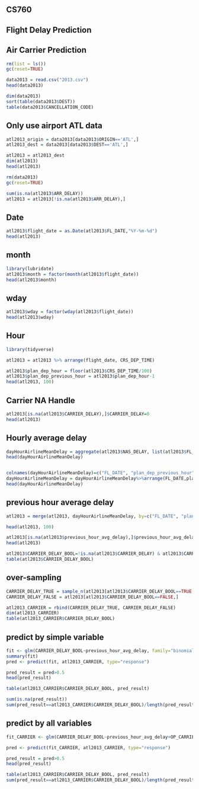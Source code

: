 
## CS760
## Flight Delay Prediction
## Air Carrier Prediction


```{r}
rm(list = ls())
gc(reset=TRUE)
```

```{r}
data2013 = read.csv("2013.csv")
head(data2013)
```




```{r}
dim(data2013)
sort(table(data2013$DEST))
table(data2013$CANCELLATION_CODE)
```

## Only use airport ATL data
```{r}
atl2013_origin = data2013[data2013$ORIGIN=='ATL',]
atl2013_dest = data2013[data2013$DEST=='ATL',]

```

```{r}
atl2013 = atl2013_dest
dim(atl2013)
head(atl2013)
```



```{r}
rm(data2013)
gc(reset=TRUE)
```

```{r}
sum(is.na(atl2013$ARR_DELAY))
atl2013 = atl2013[!is.na(atl2013$ARR_DELAY),]
```

## Date
```{r}
atl2013$flight_date = as.Date(atl2013$FL_DATE,"%Y-%m-%d")
head(atl2013)
```

## month
```{r}
library(lubridate)
atl2013$month = factor(month(atl2013$flight_date))
head(atl2013$month)
```

## wday
```{r}
atl2013$wday = factor(wday(atl2013$flight_date))
head(atl2013$wday)
```


## Hour
```{r}
library(tidyverse)

atl2013 = atl2013 %>% arrange(flight_date, CRS_DEP_TIME)

atl2013$plan_dep_hour = floor(atl2013$CRS_DEP_TIME/100)
atl2013$plan_dep_previous_hour = atl2013$plan_dep_hour-1
head(atl2013, 100)
```





## Carrier NA Handle
```{r}
atl2013[is.na(atl2013$CARRIER_DELAY),]$CARRIER_DELAY=0
head(atl2013)
```



## Hourly average delay
```{r}
dayHourAirlineMeanDelay = aggregate(atl2013$NAS_DELAY, list(atl2013$FL_DATE, atl2013$plan_dep_hour, atl2013$OP_CARRIER), mean)
head(dayHourAirlineMeanDelay)


colnames(dayHourAirlineMeanDelay)=c("FL_DATE", "plan_dep_previous_hour", "OP_CARRIER", "previous_hour_avg_delay")
dayHourAirlineMeanDelay = dayHourAirlineMeanDelay%>%arrange(FL_DATE,plan_dep_previous_hour)
head(dayHourAirlineMeanDelay)

```

## previous hour average delay
```{r}
atl2013 = merge(atl2013, dayHourAirlineMeanDelay, by=c("FL_DATE", "plan_dep_previous_hour", "OP_CARRIER"), all.x=TRUE)

head(atl2013, 100)


```

```{r}
atl2013[is.na(atl2013$previous_hour_avg_delay),]$previous_hour_avg_delay=0
head(atl2013)
```

```{r}
atl2013$CARRIER_DELAY_BOOL=!is.na(atl2013$CARRIER_DELAY) & atl2013$CARRIER_DELAY>15
table(atl2013$CARRIER_DELAY_BOOL)
```

## over-sampling
```{r}
CARRIER_DELAY_TRUE = sample_n(atl2013[atl2013$CARRIER_DELAY_BOOL==TRUE,], sum(atl2013$CARRIER_DELAY_BOOL==FALSE), replace = TRUE)
CARRIER_DELAY_FALSE = atl2013[atl2013$CARRIER_DELAY_BOOL==FALSE,]

atl2013_CARRIER = rbind(CARRIER_DELAY_TRUE, CARRIER_DELAY_FALSE)
dim(atl2013_CARRIER)
table(atl2013_CARRIER$CARRIER_DELAY_BOOL)
```

## predict by simple variable
```{r}
fit <- glm(CARRIER_DELAY_BOOL~previous_hour_avg_delay, family="binomial", atl2013_CARRIER)
summary(fit)
pred <- predict(fit, atl2013_CARRIER, type="response")

pred_result = pred>0.5
head(pred_result)

table(atl2013_CARRIER$CARRIER_DELAY_BOOL, pred_result)
```

```{r}
sum(is.na(pred_result))
sum(pred_result==atl2013_CARRIER$CARRIER_DELAY_BOOL)/length(pred_result)
```

## predict by all variables
```{r}




fit_CARRIER <- glm(CARRIER_DELAY_BOOL~previous_hour_avg_delay+OP_CARRIER+CRS_DEP_TIME+CRS_ARR_TIME+DISTANCE+month+wday, family="binomial", atl2013_CARRIER)
```


```{r}
pred <- predict(fit_CARRIER, atl2013_CARRIER, type="response")

pred_result = pred>0.5
head(pred_result)

table(atl2013_CARRIER$CARRIER_DELAY_BOOL, pred_result)
sum(pred_result==atl2013_CARRIER$CARRIER_DELAY_BOOL)/length(pred_result)
```

















































